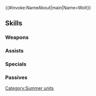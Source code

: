 {{#invoke:NameAbout|main|Name=Wolt}}{{HeroPage Tabs}}
{{Hero Infobox
|Name=Wolt
|Title=Sunbeam Archer
|GrowthModifier=Gen 3
|WeaponType=Green Bow
|MoveType=Cavalry
|Origin=Fire Emblem: The Binding Blade
|Gender=Male
|artist=argon
|actorEN=Khoi Dao
|actorJP=下野紘
|releaseDate=2019-07-09
|additionDate=2019-07-08
|TagID=水着ウォルト
|InternalID=395
|Properties=special,specRate_202302
|cv1=5
|cv2=100600
|description=Knight of Pherae. His devotion to his foster sibling and lord, Roy, is apparent—even at the beach. Appears in Fire Emblem: The Binding Blade.
}}
{{Stats Page
|Lv1HP=18|Lv1ATK=8|Lv1SPD=8|Lv1DEF=6|Lv1RES=4
|GRHP=50|GRATK=60|GRSPD=60|GRDEF=45|GRRES=30
}}
==Skills==
===Weapons===
{{Weapons Table
|weapon1=Iron Bow
|weapon1Default=1
|weapon1Unlock=1
|weapon2=Steel Bow
|weapon2Default=3
|weapon2Unlock=2
|weapon3=Big-Catch Bow
|weapon3Default=4
|weapon3Unlock=3
|weapon4=Big-Catch Bow+
|weapon4Default=5
|weapon4Unlock=5
}}
===Assists===
{{Assists Table
|assist1=Draw Back
|assist1Default=4
|assist1Unlock=3
}}
===Specials===
{{Specials Table}}
===Passives===
{{Passives Table
|passiveA1=Brazen Atk/Spd 1
|passiveA2=Brazen Atk/Spd 2
|passiveA3=Brazen Atk/Spd 3
|passiveA4=Brazen Atk/Spd 4
|passiveA1Unlock=2
|passiveA2Unlock=3
|passiveA3Unlock=4
|passiveA4Unlock=5
|passiveB1=Chill Spd 1
|passiveB2=Chill Spd 2
|passiveB3=Chill Spd 3
|passiveB1Unlock=1
|passiveB2Unlock=2
|passiveB3Unlock=4
}}
{{Heroes Navbox}}
[[Category:Summer units]]